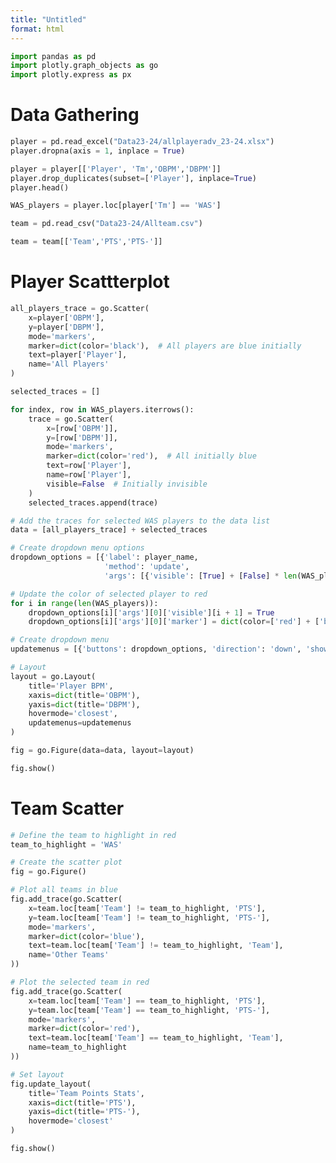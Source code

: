 ```yaml
---
title: "Untitled"
format: html
---
```


```python
import pandas as pd
import plotly.graph_objects as go
import plotly.express as px
```

# Data Gathering
```python
player = pd.read_excel("Data23-24/allplayeradv_23-24.xlsx")
player.dropna(axis = 1, inplace = True)

player = player[['Player', 'Tm','OBPM','DBPM']]
player.drop_duplicates(subset=['Player'], inplace=True)
player.head()

WAS_players = player.loc[player['Tm'] == 'WAS']

team = pd.read_csv("Data23-24/Allteam.csv")

team = team[['Team','PTS','PTS-']]

```


# Player Scattterplot
```python
all_players_trace = go.Scatter(
    x=player['OBPM'],
    y=player['DBPM'],
    mode='markers',
    marker=dict(color='black'),  # All players are blue initially
    text=player['Player'],
    name='All Players'
)

selected_traces = []

for index, row in WAS_players.iterrows():
    trace = go.Scatter(
        x=[row['OBPM']],
        y=[row['DBPM']],
        mode='markers',
        marker=dict(color='red'),  # All initially blue
        text=row['Player'],
        name=row['Player'],
        visible=False  # Initially invisible
    )
    selected_traces.append(trace)

# Add the traces for selected WAS players to the data list
data = [all_players_trace] + selected_traces

# Create dropdown menu options
dropdown_options = [{'label': player_name, 
                     'method': 'update', 
                     'args': [{'visible': [True] + [False] * len(WAS_players)}]} for player_name in WAS_players['Player']]

# Update the color of selected player to red
for i in range(len(WAS_players)):
    dropdown_options[i]['args'][0]['visible'][i + 1] = True
    dropdown_options[i]['args'][0]['marker'] = dict(color=['red'] + ['black'] * len(WAS_players))

# Create dropdown menu
updatemenus = [{'buttons': dropdown_options, 'direction': 'down', 'showactive': True}]

# Layout
layout = go.Layout(
    title='Player BPM',
    xaxis=dict(title='OBPM'),
    yaxis=dict(title='DBPM'),
    hovermode='closest',
    updatemenus=updatemenus
)

fig = go.Figure(data=data, layout=layout)

fig.show()
```

# Team Scatter
```python
# Define the team to highlight in red
team_to_highlight = 'WAS'

# Create the scatter plot
fig = go.Figure()

# Plot all teams in blue
fig.add_trace(go.Scatter(
    x=team.loc[team['Team'] != team_to_highlight, 'PTS'],
    y=team.loc[team['Team'] != team_to_highlight, 'PTS-'],
    mode='markers',
    marker=dict(color='blue'),
    text=team.loc[team['Team'] != team_to_highlight, 'Team'],
    name='Other Teams'
))

# Plot the selected team in red
fig.add_trace(go.Scatter(
    x=team.loc[team['Team'] == team_to_highlight, 'PTS'],
    y=team.loc[team['Team'] == team_to_highlight, 'PTS-'],
    mode='markers',
    marker=dict(color='red'),
    text=team.loc[team['Team'] == team_to_highlight, 'Team'],
    name=team_to_highlight
))

# Set layout
fig.update_layout(
    title='Team Points Stats',
    xaxis=dict(title='PTS'),
    yaxis=dict(title='PTS-'),
    hovermode='closest'
)

fig.show()
```